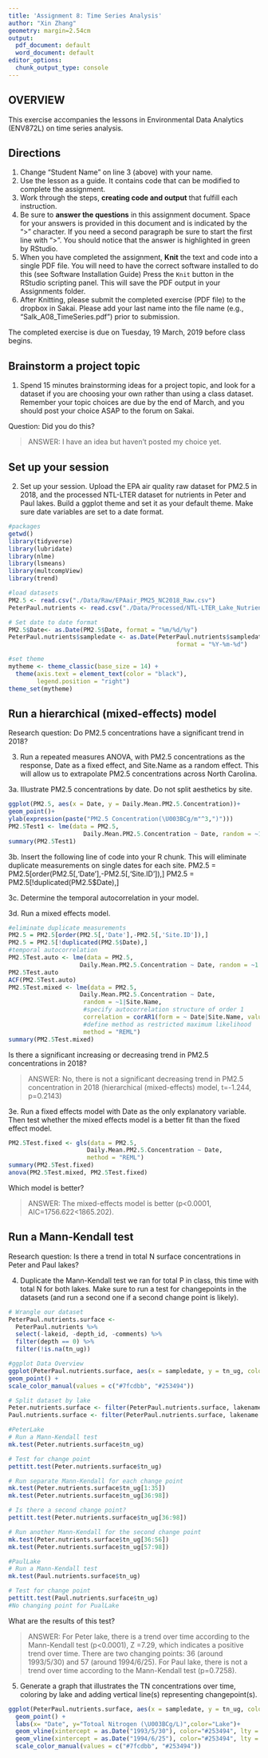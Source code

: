 ```yaml
---
title: 'Assignment 8: Time Series Analysis'
author: "Xin Zhang"
geometry: margin=2.54cm
output:
  pdf_document: default
  word_document: default
editor_options:
  chunk_output_type: console
---
```


## OVERVIEW

This exercise accompanies the lessons in Environmental Data Analytics (ENV872L) on time series analysis.

## Directions
1. Change "Student Name" on line 3 (above) with your name.
2. Use the lesson as a guide. It contains code that can be modified to complete the assignment.
3. Work through the steps, **creating code and output** that fulfill each instruction.
4. Be sure to **answer the questions** in this assignment document.
Space for your answers is provided in this document and is indicated by the ">" character.
If you need a second paragraph be sure to start the first line with ">".
You should notice that the answer is highlighted in green by RStudio. 
6. When you have completed the assignment, **Knit** the text and code into a single PDF file.
You will need to have the correct software installed to do this (see Software Installation Guide)
Press the `Knit` button in the RStudio scripting panel.
This will save the PDF output in your Assignments folder.
8. After Knitting, please submit the completed exercise (PDF file) to the dropbox in Sakai. Please add your last name into the file name (e.g., "Salk_A08_TimeSeries.pdf") prior to submission.

The completed exercise is due on Tuesday, 19 March, 2019 before class begins.

## Brainstorm a project topic
1. Spend 15 minutes brainstorming ideas for a project topic, and look for a dataset if you are choosing your own rather than using a class dataset. Remember your topic choices are due by the end of March, and you should post your choice ASAP to the forum on Sakai.

Question: Did you do this?

> ANSWER: I have an idea but haven't posted my choice yet.   

## Set up your session 
2. Set up your session. Upload the EPA air quality raw dataset for PM2.5 in 2018, and the processed NTL-LTER dataset for nutrients in Peter and Paul lakes. Build a ggplot theme and set it as your default theme. Make sure date variables are set to a date format.

```r
#packages
getwd()
library(tidyverse)
library(lubridate)
library(nlme)
library(lsmeans)
library(multcompView)
library(trend)

#load datasets
PM2.5 <- read.csv("./Data/Raw/EPAair_PM25_NC2018_Raw.csv")
PeterPaul.nutrients <- read.csv("./Data/Processed/NTL-LTER_Lake_Nutrients_PeterPaul_Processed.csv")

# Set date to date format
PM2.5$Date<- as.Date(PM2.5$Date, format = "%m/%d/%y")
PeterPaul.nutrients$sampledate <- as.Date(PeterPaul.nutrients$sampledate, 
                                               format = "%Y-%m-%d")

#set theme
mytheme <- theme_classic(base_size = 14) +
  theme(axis.text = element_text(color = "black"), 
        legend.position = "right")
theme_set(mytheme)
```


## Run a hierarchical (mixed-effects) model

Research question: Do PM2.5 concentrations have a significant trend in 2018?

3. Run a repeated measures ANOVA, with PM2.5 concentrations as the response, Date as a fixed effect, and Site.Name as a random effect. This will allow us to extrapolate PM2.5 concentrations across North Carolina.

3a. Illustrate PM2.5 concentrations by date. Do not split aesthetics by site.

```r
ggplot(PM2.5, aes(x = Date, y = Daily.Mean.PM2.5.Concentration))+
geom_point()+
ylab(expression(paste("PM2.5 Concentration(\U003BCg/m"^3,")")))
PM2.5Test1 <- lme(data = PM2.5,
                     Daily.Mean.PM2.5.Concentration ~ Date, random = ~1|Site.Name) 
summary(PM2.5Test1)
```

3b. Insert the following line of code into your R chunk. This will eliminate duplicate measurements on single dates for each site.
PM2.5 = PM2.5[order(PM2.5[,'Date'],-PM2.5[,'Site.ID']),]
PM2.5 = PM2.5[!duplicated(PM2.5$Date),]

3c. Determine the temporal autocorrelation in your model. 

3d. Run a mixed effects model. 

```r
#eliminate duplicate measurements
PM2.5 = PM2.5[order(PM2.5[,'Date'],-PM2.5[,'Site.ID']),]
PM2.5 = PM2.5[!duplicated(PM2.5$Date),]
#temporal autocorrelation
PM2.5Test.auto <- lme(data = PM2.5,
                    Daily.Mean.PM2.5.Concentration ~ Date, random = ~1|Site.Name) 
PM2.5Test.auto 
ACF(PM2.5Test.auto)
PM2.5Test.mixed <- lme(data = PM2.5,
                    Daily.Mean.PM2.5.Concentration ~ Date,
                     random = ~1|Site.Name,
                     #specify autocorrelation structure of order 1
                     correlation = corAR1(form = ~ Date|Site.Name, value = 0.514),
                     #define method as restricted maximum likelihood
                     method = "REML")
summary(PM2.5Test.mixed)


```

Is there a significant increasing or decreasing trend in PM2.5 concentrations in 2018? 

> ANSWER: No, there is not a significant decreasing trend in PM2.5 concentration in 2018 (hierarchical (mixed-effects) model, t=-1.244, p=0.2143)

3e. Run a fixed effects model with Date as the only explanatory variable. Then test whether the mixed effects model is a better fit than the fixed effect model. 

```r
PM2.5Test.fixed <- gls(data = PM2.5,
                      Daily.Mean.PM2.5.Concentration ~ Date, 
                      method = "REML")
summary(PM2.5Test.fixed)
anova(PM2.5Test.mixed, PM2.5Test.fixed)

```


Which model is better?

> ANSWER: The mixed-effects model is better (p<0.0001, AIC=1756.622<1865.202).


## Run a Mann-Kendall test

Research question: Is there a trend in total N surface concentrations in Peter and Paul lakes? 

4. Duplicate the Mann-Kendall test we ran for total P in class, this time with total N for both lakes. Make sure to run a test for changepoints in the datasets (and run a second one if a second change point is likely). 

```r
# Wrangle our dataset
PeterPaul.nutrients.surface <- 
  PeterPaul.nutrients %>%
  select(-lakeid, -depth_id, -comments) %>%
  filter(depth == 0) %>%
  filter(!is.na(tn_ug))

#ggplot Data Overview
ggplot(PeterPaul.nutrients.surface, aes(x = sampledate, y = tn_ug, color = lakename)) +
geom_point() +
scale_color_manual(values = c("#7fcdbb", "#253494"))

# Split dataset by lake
Peter.nutrients.surface <- filter(PeterPaul.nutrients.surface, lakename == "Peter Lake")
Paul.nutrients.surface <- filter(PeterPaul.nutrients.surface, lakename == "Paul Lake")

#PeterLake
# Run a Mann-Kendall test
mk.test(Peter.nutrients.surface$tn_ug)

# Test for change point
pettitt.test(Peter.nutrients.surface$tn_ug)

# Run separate Mann-Kendall for each change point
mk.test(Peter.nutrients.surface$tn_ug[1:35])
mk.test(Peter.nutrients.surface$tn_ug[36:98])

# Is there a second change point?
pettitt.test(Peter.nutrients.surface$tn_ug[36:98])

# Run another Mann-Kendall for the second change point
mk.test(Peter.nutrients.surface$tn_ug[36:56])
mk.test(Peter.nutrients.surface$tn_ug[57:98])

#PaulLake
# Run a Mann-Kendall test
mk.test(Paul.nutrients.surface$tn_ug)

# Test for change point
pettitt.test(Paul.nutrients.surface$tn_ug)
#No changing point for PualLake
```


What are the results of this test?

> ANSWER: For Peter lake, there is a trend over time according to the Mann-Kendall test (p<0.0001), Z =7.29, which indicates a positive trend over time. There are two changing points: 36 (around 1993/5/30) and 57 (around 1994/6/25). For Paul lake, there is not a trend over time according to the Mann-Kendall test (p=0.7258). 

5. Generate a graph that illustrates the TN concentrations over time, coloring by lake and adding vertical line(s) representing changepoint(s).

```r
ggplot(PeterPaul.nutrients.surface, aes(x = sampledate, y = tn_ug, color = lakename)) + 
  geom_point() +
  labs(x= "Date", y="Totoal Nitrogen (\U003BCg/L)",color="Lake")+
  geom_vline(xintercept = as.Date("1993/5/30"), color="#253494", lty = 2)+ 
  geom_vline(xintercept = as.Date("1994/6/25"), color="#253494", lty = 2)+
  scale_color_manual(values = c("#7fcdbb", "#253494"))
```

